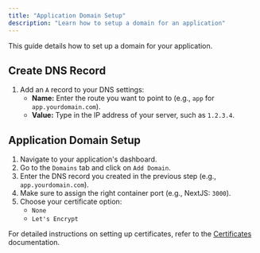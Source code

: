 ```yaml
---
title: "Application Domain Setup"
description: "Learn how to setup a domain for an application"
---
```


This guide details how to set up a domain for your application.

## Create DNS Record

1. Add an `A` record to your DNS settings:
   - **Name:** Enter the route you want to point to (e.g., `app` for `app.yourdomain.com`).
   - **Value:** Type in the IP address of your server, such as `1.2.3.4`.

## Application Domain Setup

1. Navigate to your application's dashboard.
2. Go to the `Domains` tab and click on `Add Domain`.
3. Enter the DNS record you created in the previous step (e.g., `app.yourdomain.com`).
4. Make sure to assign the right container port (e.g., NextJS: `3000`).
5. Choose your certificate option:
   - `None`
   - `Let's Encrypt`

For detailed instructions on setting up certificates, refer to the [Certificates](/docs/core/domain/certificates) documentation.

<ImageZoom
  src="application-domain-setup/app-setup-domain.png"
  width={800}
  height={630}
  quality={100}
  priority
  alt="home og image"
  className="rounded-lg"
/>

